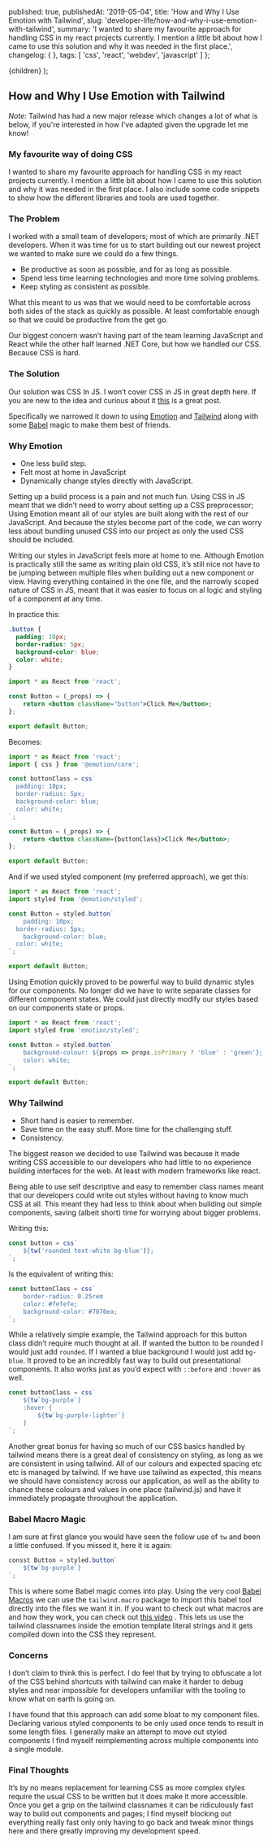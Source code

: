 
  published: true,
  publishedAt: '2019-05-04',
  title: 'How and Why I Use Emotion with Tailwind',
  slug: 'developer-life/how-and-why-i-use-emotion-with-tailwind',
  summary: 'I wanted to share my favourite approach for handling CSS in my react projects currently. I mention a little bit about how I came to use this solution and why it was needed in the first place.',
  changelog: {
  },
  tags: [
    'css', 'react', 'webdev', 'javascript'
  ]
};

<BlogPostLayout title={meta.title}>{children}</BlogPostLayout>
);

## How and Why I Use Emotion with Tailwind

*Note:* Tailwind has had a new major release which changes a lot of what is below, if you're interested in how I've adapted given the upgrade let me know!

### My favourite way of doing CSS
I wanted to share my favourite approach for handling CSS in my react projects currently. I mention a little bit about how I came to use this solution and why it was needed in the first place. I also include some code snippets to show how the different libraries and tools are used together.

### The Problem
I worked with a small team of developers; most of which are primarily .NET developers. When it was time for us to start building out our newest project we wanted to make sure we could do a few things.

* Be productive as soon as possible, and for as long as possible.
* Spend less time learning technologies and more time solving problems.
* Keep styling as consistent as possible. 

What this meant to us was that we would need to be comfortable across both sides of the stack as quickly as possible. At least comfortable enough so that we could be productive from the get go.

Our biggest concern wasn’t having part of the team learning JavaScript and React while the other half learned .NET Core, but how we handled our CSS.  Because CSS is hard.

### The Solution
Our solution was CSS In JS. I won’t cover CSS in JS in great depth here. If you are new to the idea and curious about it [this](https://hackernoon.com/all-you-need-to-know-about-css-in-js-984a72d48ebc) is a great post.

Specifically we narrowed it down to using [Emotion](https://emotion.sh/) and [Tailwind](https://tailwindcss.com/docs/what-is-tailwind/) along with some [Babel](https://www.npmjs.com/package/babel-plugin-tailwind) magic to make them best of friends.

### Why Emotion

* One less build step.
* Felt most at home in JavaScript
* Dynamically change styles directly with JavaScript.

Setting up a build process is a pain and not much fun. Using CSS in JS meant that we didn’t need to worry about setting up a CSS preprocessor; Using Emotion meant all of our styles are built along with the rest of our JavaScript. And because the styles become part of the code, we can worry less about bundling unused CSS into our project as only the used CSS should be included.

Writing our styles in JavaScript feels more at home to me. Although Emotion is practically still the same as writing plain old CSS, it’s still nice not have to be jumping between multiple files when building out a new component or view. Having everything contained in the one file, and the narrowly scoped nature of CSS in JS, meant that it was easier to focus on al logic and styling of a component at any time.

In practice this:
```css
.button {
  padding: 10px;
  border-radius: 5px;
  background-color: blue;
  color: white;
}
```

```jsx
import * as React from 'react';

const Button = (_props) => {
	return <button className="button">Click Me</button>;
};

export default Button;
```

Becomes:
```jsx
import * as React from 'react';
import { css } from '@emotion/core';

const buttonClass = css`
  padding: 10px;
  border-radius: 5px;
  background-color: blue;
  color: white;
`;

const Button = (_props) => {
	return <button className={buttonClass}>Click Me</button>;
};

export default Button;
```

 And if we used styled component (my preferred approach), we get this:
```jsx
import * as React from 'react';
import styled from '@emotion/styled';

const Button = styled.button`
	padding: 10px;
  border-radius: 5px;
	background-color: blue;
  color: white;
`;

export default Button;
```

Using Emotion quickly proved to be  powerful way to build dynamic styles for our components. No longer did we have to write separate classes for different component states. We could just directly modify our styles based on our components state or props.

```jsx
import * as React from 'react';
import styled from 'emotion/styled';

const Button = styled.button`
	background-colour: ${props => props.isPrimary ? 'blue' : 'green'};
	color: white;
`;

export default Button;
```

### Why Tailwind

* Short hand is easier to remember.
* Save time on the easy stuff. More time for the challenging stuff.
* Consistency.

The biggest reason we decided to use Tailwind was because it made writing CSS accessible to our developers who had little to no experience building interfaces for the web. At least with modern frameworks like react.

Being able to use self descriptive and easy to remember class names meant that our developers could write out styles without having to know much CSS at all. This meant they had less to think about when building out simple components, saving (albeit short) time for worrying about bigger problems.

Writing this:
```jsx
const button = css`
	${tw('rounded text-white bg-blue')};
`;
```

Is the equivalent of writing this:
```jsx
const buttonClass = css`
	border-radius: 0.25rem
	color: #fefefe;
	background-color: #7070ea;
`;
```

While a relatively simple example, the Tailwind approach for this button class didn’t require much thought at all. If wanted the button to be rounded I would just add `rounded`.  If I wanted a blue background I would just add `bg-blue`. It proved to be an incredibly fast way to build out presentational components. It also works just as you’d expect with `::before` and `:hover` as well.

```jsx
const buttonClass = css`
	${tw`bg-purple`}
	:hover {
		${tw`bg-purple-lighter`}
	}
`;
```

Another great bonus for having so much of our CSS basics handled by tailwind means there is a great deal of consistency on styling,  as long as we are consistent in using tailwind. All of our colours and expected spacing etc etc is managed by tailwind. If we have use tailwind as expected, this means we should have consistency across our application, as well as the ability to chance these colours and values in one place (tailwind.js) and have it immediately propagate throughout the application.

### Babel Macro Magic
I am sure at first glance you would have seen the follow use of `tw` and been a little confused. If you missed it, here it is again:

```jsx
consst Button = styled.button`
	${tw`bg-purple`}
`;
```

This is where some Babel magic comes into play. Using the very cool  [Babel Macros](https://babeljs.io/blog/2017/09/11/zero-config-with-babel-macros) we can use the `tailwind.macro` package to import this babel tool directly into the files we want it in. If you want to check out what macros are and how they work, you can check out [this video](https://www.youtube.com/watch?v=1queadQ0048&list=PLV5CVI1eNcJgCrPH_e6d57KRUTiDZgs0u) . This lets us use the tailwind classnames inside the emotion template literal strings and it gets compiled down into the CSS they represent.


### Concerns
I don’t claim to think this is perfect. I do feel that by trying to obfuscate a lot of the CSS behind shortcuts with tailwind can make it harder to debug styles and near impossible for developers unfamiliar with the tooling to know what on earth is going on.

I have found that this approach can add some bloat to my component files. Declaring various styled components to be only used once tends to result in some length files. I generally make an attempt to move out styled components I find myself reimplementing across multiple components into a single module.

### Final Thoughts
It’s by no means replacement for learning CSS as more complex styles require the usual CSS to be written but it does make it more accessible. Once you get a grip on the tailwind classnames it can be ridiculously fast way to build out components and pages; I find myself blocking out everything really fast only only having to go back and tweak minor things here and there greatly improving my development speed.
